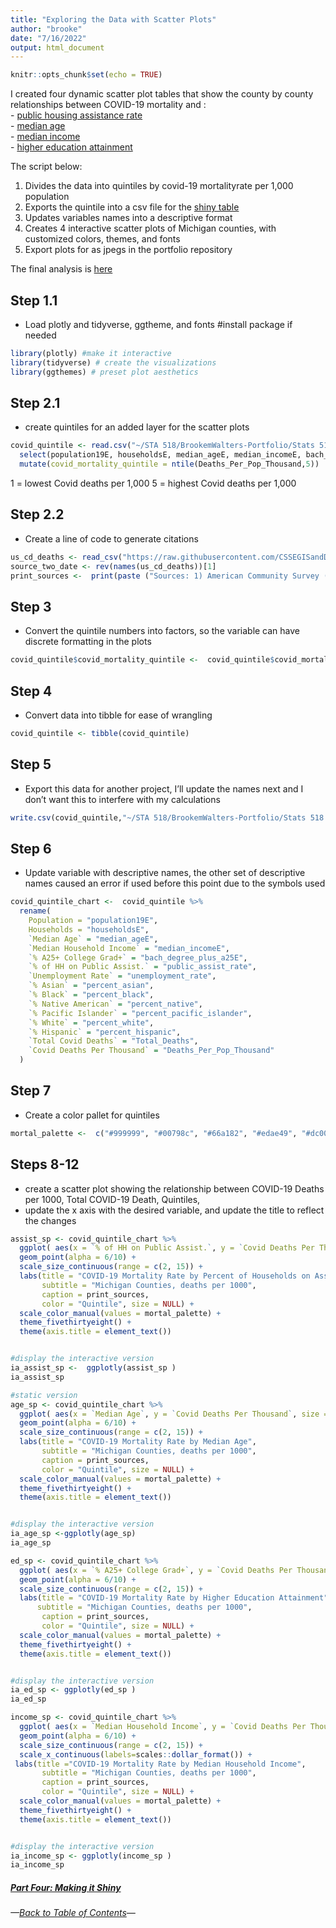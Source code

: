 ```yaml
---
title: "Exploring the Data with Scatter Plots"
author: "brooke"
date: "7/16/2022"
output: html_document
---
```


```r
knitr::opts_chunk$set(echo = TRUE)
```


I created four dynamic scatter plot tables that show the county by county relationships between COVID-19 mortality and : \
- [public housing assistance rate](https://rpubs.com/ekoorb03/plots_pubassistance) \
- [median age](https://rpubs.com/ekoorb03/plots_medianage) \
- [median income](https://rpubs.com/ekoorb03/plots_income) \
- [higher education attainment](https://rpubs.com/ekoorb03/plots_education)




The script below:

1) Divides the data into quintiles by covid-19 mortalityrate per 1,000 population
2) Exports the quintile into a csv file for the [shiny table](https://073308-brooke.shinyapps.io/MIShiny/)
2) Updates variables names into a descriptive format
3) Creates 4 interactive scatter plots of Michigan counties, with customized colors, themes, and fonts 
4) Export plots for as jpegs in the portfolio repository 

The final analysis is [here](https://github.com/BrookemWalters/BrookemWalters-Portfolio/blob/main/Stats%20518%20Final%20Project/Summary%20of%20Findings.md#covid-19-mortality--socioeconomic-trends-in-michigan-by-county)




## Step 1.1
 - Load plotly and tidyverse, ggtheme, and fonts
#install package if needed
```r
library(plotly) #make it interactive
library(tidyverse) # create the visualizations
library(ggthemes) # preset plot aesthetics
```




## Step 2.1
- create quintiles for an added layer for the scatter plots
```r
covid_quintile <- read.csv("~/STA 518/BrookemWalters-Portfolio/Stats 518 Final Project/data/covid_census.csv") %>% 
  select(population19E, householdsE, median_ageE, median_incomeE, bach_degree_plus_a25E, unemployment_rate, public_assist_rate, percent_asian, percent_black, percent_native, percent_pacific_islander, percent_white, percent_hispanic, County, Total_Deaths, Deaths_Per_Pop_Thousand) %>% 
  mutate(covid_mortality_quintile = ntile(Deaths_Per_Pop_Thousand,5))
```

1 = lowest Covid deaths per 1,000
5 = highest Covid deaths per 1,000

## Step 2.2
- Create a line of code to generate citations
```r
us_cd_deaths <- read_csv("https://raw.githubusercontent.com/CSSEGISandData/COVID-19/master/csse_covid_19_data/csse_covid_19_time_series/time_series_covid19_deaths_US.csv")
source_two_date <- rev(names(us_cd_deaths))[1]
print_sources <-  print(paste ("Sources: 1) American Community Survey (ACS), 2016-2020 5-Year estimates, 2) JHU CSSE COVID-19 Data Repository as of", source_two_date)) 
```



## Step 3
- Convert the quintile numbers into factors, so the variable can have discrete formatting in the plots
```r
covid_quintile$covid_mortality_quintile <-  covid_quintile$covid_mortality_quintile %>%  as.factor 
```


## Step 4
- Convert data into tibble for ease of wrangling
```r
covid_quintile <- tibble(covid_quintile)
```

## Step 5 
- Export this data for another project, I'll update the names next and I don't want this to interfere with my calculations
```r
write.csv(covid_quintile,"~/STA 518/BrookemWalters-Portfolio/Stats 518 Final Project/Bootstrapping/covid_census_bs.csv")
```




## Step 6
- Update variable with descriptive names, the other set of descriptive names caused an error if used before this point due to the symbols used
```r
covid_quintile_chart <-  covid_quintile %>% 
  rename( 
    Population = "population19E",
    Households = "householdsE",
    `Median Age` = "median_ageE",
    `Median Household Income` = "median_incomeE",
    `% A25+ College Grad+` = "bach_degree_plus_a25E",
    `% of HH on Public Assist.` = "public_assist_rate",
    `Unemployment Rate` = "unemployment_rate",
    `% Asian` = "percent_asian",
    `% Black` = "percent_black",    
    `% Native American` = "percent_native", 
    `% Pacific Islander` = "percent_pacific_islander",
    `% White` = "percent_white",            
    `% Hispanic` = "percent_hispanic",
    `Total Covid Deaths` = "Total_Deaths",
    `Covid Deaths Per Thousand` = "Deaths_Per_Pop_Thousand"
  )
```

## Step 7
 - Create a color pallet for quintiles
```r
mortal_palette <-  c("#999999", "#00798c", "#66a182", "#edae49", "#dc0000b2")
```
 


## Steps 8-12
- create a scatter plot showing the  relationship between COVID-19 Deaths per 1000, Total COVID-19 Death, Quintiles, 
- update the x axis with the desired variable, and update the title to reflect the changes
```r
assist_sp <- covid_quintile_chart %>% 
  ggplot( aes(x = `% of HH on Public Assist.`, y = `Covid Deaths Per Thousand`, size = `Total Covid Deaths`, color=covid_mortality_quintile, text=County)) +
  geom_point(alpha = 6/10) +
  scale_size_continuous(range = c(2, 15)) +
  labs(title = "COVID-19 Mortality Rate by Percent of Households on Assistance",
       subtitle = "Michigan Counties, deaths per 1000",
       caption = print_sources,
       color = "Quintile", size = NULL) +
  scale_color_manual(values = mortal_palette) +
  theme_fivethirtyeight() +
  theme(axis.title = element_text())


#display the interactive version
ia_assist_sp <-  ggplotly(assist_sp )
ia_assist_sp
```


```r
#static version
age_sp <- covid_quintile_chart %>% 
  ggplot( aes(x = `Median Age`, y = `Covid Deaths Per Thousand`, size = `Total Covid Deaths`, color=covid_mortality_quintile, text=County)) +
  geom_point(alpha = 6/10) +
  scale_size_continuous(range = c(2, 15)) +
  labs(title = "COVID-19 Mortality Rate by Median Age",
       subtitle = "Michigan Counties, deaths per 1000",
       caption = print_sources,
       color = "Quintile", size = NULL) +
  scale_color_manual(values = mortal_palette) +
  theme_fivethirtyeight() +
  theme(axis.title = element_text())


#display the interactive version
ia_age_sp <-ggplotly(age_sp)
ia_age_sp
```


```r
ed_sp <- covid_quintile_chart %>% 
  ggplot( aes(x = `% A25+ College Grad+`, y = `Covid Deaths Per Thousand`, size = `Total Covid Deaths`, color=covid_mortality_quintile, text=County)) +
  geom_point(alpha = 6/10) +
  scale_size_continuous(range = c(2, 15)) +
  labs(title = "COVID-19 Mortality Rate by Higher Education Attainment",
      subtitle = "Michigan Counties, deaths per 1000",
       caption = print_sources,
       color = "Quintile", size = NULL) +
  scale_color_manual(values = mortal_palette) +
  theme_fivethirtyeight() +
  theme(axis.title = element_text())


#display the interactive version
ia_ed_sp <- ggplotly(ed_sp )
ia_ed_sp
```


```r
income_sp <- covid_quintile_chart %>% 
  ggplot( aes(x = `Median Household Income`, y = `Covid Deaths Per Thousand`, size = `Total Covid Deaths`, color= covid_mortality_quintile, text=County)) +
  geom_point(alpha = 6/10) +
  scale_size_continuous(range = c(2, 15)) +
  scale_x_continuous(labels=scales::dollar_format()) +
 labs(title ="COVID-19 Mortality Rate by Median Household Income",
       subtitle = "Michigan Counties, deaths per 1000",
       caption = print_sources,
       color = "Quintile", size = NULL) +
  scale_color_manual(values = mortal_palette) +
  theme_fivethirtyeight() +
  theme(axis.title = element_text())


#display the interactive version
ia_income_sp <- ggplotly(income_sp )
ia_income_sp
```



##### [Part Four: Making it Shiny](https://github.com/BrookemWalters/BrookemWalters-Portfolio/blob/main/Stats%20518%20Final%20Project/Tables_Shiny/MIShiny/app.R)
###### ---[Back to Table of Contents](https://github.com/BrookemWalters/BrookemWalters-Portfolio#table-of-contents-brooke-walters-portfolio)---



